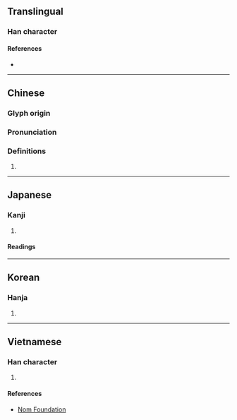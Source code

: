 {{character info/new}}
==Translingual==

===Han character===
{{Han char|rn=84|rad=气|as=06|sn=10|four=80617|canj=ONWK|ids=⿹气因}}

====References====
* {{Han ref|kx=0599.140|dkj=17060|dj=0992.010|hdz=32011.100|uh=6C24|ud=27684|bh=AEF4|bd=44788}}

----

==Chinese==
{{zh-forms}}

===Glyph origin===
{{Han etym}}

===Pronunciation===
{{zh-pron
|m=yīn
|c=jan1
|mc=y
|oc=y
|ma=
}}

===Definitions===
{{zh-hanzi}}

# {{zh-only|氤氳}}

----

==Japanese==

===Kanji===
{{ja-kanji|grade=|rs=气06}}

# {{defn|lang=ja|sort=气06}}

====Readings====
{{ja-readings
|goon=いん
|kanon=いん
|kun=}}

----

==Korean==

===Hanja===
{{ko-hanja|hangeul=인|eumhun=|rv=in|mr=in|y=in}}

# {{defn|lang=ko|sort=气06}}

----

==Vietnamese==

===Han character===
{{vi-readings|rs=气06| hanviet = nhân}}

# {{defn|lang=vi|sort=气06}}

====References====
*[http://nomfoundation.org/common/nom_details.php?codepoint=6c24 Nom Foundation]